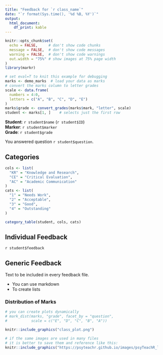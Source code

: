 ```yaml
---
title: "Feedback for `r class_name`"  
date: "`r format(Sys.time(), '%d %B, %Y')`"  
output: 
  html_document:
    df_print: kable
---
```


```r
knitr::opts_chunk$set(
  echo = FALSE,     # don't show code chunks
  message = FALSE,  # don't show code messages
  warning = FALSE,  # don't show code warnings
  out.width = "75%" # show images at 75% page width
)
library(markr)
```

```r
# set eval=T to knit this example for debugging
marks <- demo_marks  # load your data as marks
# convert the marks column to letter grades
scale <- data.frame(
  numbers = 4:0,
  letters = c("A", "B", "C", "D", "E")
)
marks$grade <- convert_grades(marks$mark, "letter", scale)
student <- marks[1, ]    # selects just the first row
```

**Student**: `r student$name` (`r student$ID`)  
**Marker**: `r student$marker`  
**Grade**: `r student$grade`

You answered question `r student$question`.

## Categories

```r
cols <- list(
  "KR" = "Knowledge and Research",
  "CE" = "Critical Evaluation",
  "AC" = "Academic Communication"
)
cats <- list(
  "1" = "Needs Work",
  "2" = "Acceptable",
  "3" = "Good",
  "4" = "Outstanding"
)

category_table(student, cols, cats)
```

## Individual Feedback

`r student$feedback`

## Generic Feedback

Text to be included in every feedback file.

* You can use markdown
* To create lists

### Distribution of Marks

```r
# you can create plots dynamically
# mark_dist(marks, "grade", facet_by = "question", 
#           scale = c("E", "D", "C", "B", "A"))

knitr::include_graphics("class_plot.png")
```


```r
# if the same images are used in many files 
# it is better to save them and reference like this:
knitr::include_graphics("https://psyteachr.github.io/images/psyTeachR_logo.png")
```




